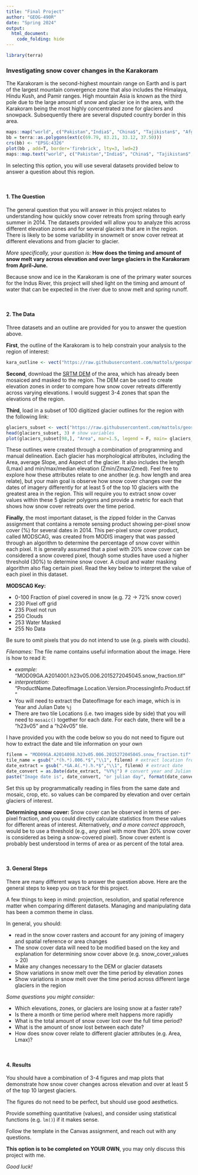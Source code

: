 ```yaml
---
title: "Final Project"
author: "GEOG-490R"
date: "Spring 2024"
output: 
  html_document:
    code_folding: hide
---
```


```r
library(terra)
```


### Investigating snow cover changes in the Karakoram

The Karakoram is the second-highest mountain range on Earth and is part of the largest mountain convergence zone that also includes the Himalaya, Hindu Kush, and Pamir ranges. High mountain Asia is known as the third pole due to the large amount of snow and glacier ice in the area, with the Karakoram being the most highly concentrated zone for glaciers and snowpack. Subsequently there are several disputed country border in this area.

```r
maps::map("world", c("Pakistan","India$", "China$", "Tajikistan$", "Afghanistan"), bg = "grey60", mar=c(0,0,0,0))
bb = terra::as.polygons(ext(c(69.79, 83.21, 33.12, 37.50)))
crs(bb) <- "EPSG:4326"
plot(bb , add=T, border='firebrick', lty=3, lwd=2)
maps::map.text("world", c("Pakistan","India$", "China$", "Tajikistan$", "Afghanistan"), add=T, col='white', cex=0.5)
```

In selecting this option, you will use several datasets provided below to answer a question about this region.


\

#### 1. The Question

The general question that you will answer in this project relates to understanding how quickly snow cover retreats from spring through early summer in 2014. The datasets provided will allow you to analyze this across different elevation zones and for several glaciers that are in the region. There is likely to be some variability in snowmelt or snow cover retreat at different elevations and from glacier to glacier.

*More specifically, your question is:* **How does the timing and amount of snow melt vary across elevation and over large glaciers in the Karakoram from April-June.**

Because snow and ice in the Karakoram is one of the primary water sources for the Indus River, this project will shed light on the timing and amount of water that can be expected in the river due to snow melt and spring runoff.

\

#### 2. The Data

Three datasets and an outline are provided for you to answer the question above.

**First**, the outline of the Karakoram is to help constrain your analysis to the region of interest:

```r
kara_outline <- vect("https://raw.githubusercontent.com/mattols/geospat_data/main/karakoram_outline.geojson")
```

**Second**, download the [SRTM DEM](https://github.com/mattols/geospat_data/raw/main/SRTM_Karakoram_reproj.tif) of the area, which has already been mosaiced and masked to the region. The DEM can be used to create elevation zones in order to compare how snow cover retreats differently across varying elevations. I would suggest 3-4 zones that span the elevations of the region.

**Third**, load in a subset of 100 digitized glacier outlines for the region with the following link:

```r
glaciers_subset <- vect("https://raw.githubusercontent.com/mattols/geospat_data/main/kara_glaciers_subset100.geojson")
head(glaciers_subset, 3) # show variables
plot(glaciers_subset[98,], "Area", mar=1.5, legend = F, main= glaciers_subset[98,]$Name, col='deepskyblue') # plot single glacier (98th on the list)
```

These outlines were created through a combination of programming and manual delineation. Each glacier has morphological attributes, including the Area, average Slope, and Aspect of the glacier. It also includes the length (Lmax) and min/max/median elevation (Zmin/Zmax/Zmed). Feel free to explore how these attributes relate to one another (e.g. how length and area relate), but your main goal is observe how snow cover changes over the dates of imagery differently for at least 5 of the top 10 glaciers with the greatest area in the region. This will require you to extract snow cover values within these 5 glacier polygons and provide a metric for each that shows how snow cover retreats over the time period. 

**Finally**, the most important dataset, is the zipped folder in the Canvas assignment that contains a remote sensing product showing per-pixel snow cover (%) for several dates in 2014. This per-pixel snow cover product, called MODSCAG, was created from MODIS imagery that was passed through an algorithm to determine the percentage of snow cover within each pixel. It is generally assumed that a pixel with 20% snow cover can be considered a snow covered pixel, though some studies have used a higher threshold (30%) to determine snow cover. A cloud and water masking algorithm also flag certain pixel. Read the key below to interpret the value of each pixel in this dataset.

**MODSCAG Key:**

- 0-100 Fraction of pixel covered in snow (e.g. 72 -> 72% snow cover)
- 230 Pixel off grid
- 235 Pixel not run
- 250 Clouds
- 253 Water Masked
- 255 No Data

Be sure to omit pixels that you do not intend to use (e.g. pixels with clouds).

*Filenames:* The file name contains useful information about the image. Here is how to read it:

- *example:* "MOD09GA.A2014001.h23v05.006.2015272045045.snow_fraction.tif"
- *interpretation:* "ProductName.DateofImage.Location.Version.ProcessingInfo.Product.tif"
- You will need to extract the DateofImage for each image, which is in Year and Julian Date `%j`
- There are two tile Locations (i.e. two images side by side) that you will need to `mosaic()` together for each date. For each date, there will be a "h23v05" and a "h24v05" tile.

I have provided you with the code below so you do not need to figure out how to extract the date and tile information on your own

```r
filenm = "MOD09GA.A2014098.h23v05.006.2015272045045.snow_fraction.tif"
tile_name = gsub(".*(h.*).006.*$","\\1", filenm) # extract location from name
date_extract = gsub(".*GA.A(.*).h.*$","\\1", filenm) # extract date
date_convert = as.Date(date_extract, "%Y%j") # convert year and Julian day
paste("Image date is", date_convert, "or julian day", format(date_convert,"%j"), "over tile", tile_name, "location") 
```

Set this up by programmatically reading in files from the same date and mosaic, crop,  etc. so values can be compared by elevation and over certain glaciers of interest.

**Determining snow cover:**
Snow cover can be observed in terms of per-pixel fraction, and you could directly calculate statistics from these values for different areas of interest. Alternatively, *and a more correct approach*, would be to use a threshold (e.g., any pixel with more than 20% snow cover is considered as being a snow-covered pixel). Snow cover extent is probably best understood in terms of area or as percent of the total area. 

\

#### 3. General Steps

There are many different ways to answer the question above. Here are the general steps to keep you on track for this project.

A few things to keep in mind: projection, resolution, and spatial reference matter when comparing different datasets. Managing and manipulating data has been a common theme in class.

In general, you should:

- read in the snow cover rasters and account for any joining of imagery and spatial reference or area changes
- The snow cover data will need to be modified based on the key and explanation for determining snow cover above (e.g. snow_cover_values > 20)
- Make any changes necessary to the DEM or glacier datasets
- Show variations in snow melt over the time period by elevation zones
- Show variations in snow melt over the time period across different large glaciers in the region

*Some questions you might consider:*

- Which elevations, zones, or glaciers are losing snow at a faster rate?
- Is there a month or time period where melt happens more rapidly
- What is the total amount of snow cover lost over the full time period?
- What is the amount of snow lost between each date?
- How does snow cover relate to different glacier attributes (e.g. Area, Lmax)?

\

#### 4. Results

You should have a combination of 3-4 figures and map plots that demonstrate how snow cover changes across elevation and over at least 5 of the top 10 largest glaciers.

The figures do not need to be perfect, but should use good aesthetics. 

Provide something quantitative (values), and consider using statistical functions (e.g. `lm()`) if it makes sense.

Follow the template in the Canvas assignment, and reach out with any questions.

**This option is to be completed on YOUR OWN**, you may only discuss this project with me.

*Good luck!*



\


